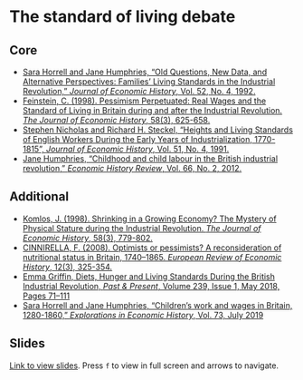 # The standard of living debate

## Core

+ [Sara Horrell and Jane Humphries, "Old Questions, New Data, and Alternative Perspectives: Families' Living Standards in the Industrial Revolution," *Journal of Economic History*, Vol. 52, No. 4, 1992.](https://doi.org/10.1017/S0022050700011931)
+ [Feinstein, C. (1998). Pessimism Perpetuated: Real Wages and the Standard of Living in Britain during and after the Industrial Revolution. *The Journal of Economic History*, 58(3), 625-658.]( https://doi.org/10.1017/S0022050700021100)
+ [Stephen Nicholas and Richard H. Steckel, "Heights and Living Standards of English Workers During the Early Years of Industrialization, 1770-1815", *Journal of Economic History*, Vol. 51, No. 4, 1991.](https://www.jstor.org/stable/2123399)
+ [Jane Humphries, "Childhood and child labour in the British industrial revolution," *Economic History Review*, Vol. 66, No. 2, 2012.](https://doi.org/10.1111/j.1468-0289.2012.00651.x)

## Additional

+ [Komlos, J. (1998). Shrinking in a Growing Economy? The Mystery of Physical Stature during the Industrial Revolution. *The Journal of Economic History*, 58(3), 779-802.](https://doi.org/10.1017/S0022050700021161){target="_blank"}
+ [CINNIRELLA, F. (2008). Optimists or pessimists? A reconsideration of nutritional status in Britain, 1740–1865. *European Review of Economic History*, 12(3), 325-354.](https://doi.org/10.1017/S136149160800227X){target="_blank"}
+ [Emma Griffin, Diets, Hunger and Living Standards During the British Industrial Revolution, *Past & Present*, Volume 239, Issue 1, May 2018, Pages 71–111](https://doi.org/10.1093/pastj/gtx061){target="_blank"}
+ [Sara Horrell and Jane Humphries, "Children's work and wages in Britain, 1280-1860," *Explorations in Economic History*, Vol. 73, July 2019](https://doi.org/10.1016/j.eeh.2019.04.001){target="_blank"}

## Slides

[Link to view slides](https://gabrielfgm.github.io/beh-slides/08_standard_of_living_debate#1). Press `f` to view in full screen and arrows to navigate.